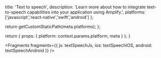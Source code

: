                   
  title: 'Text to speech',
  description: 'Learn more about how to integrate text-to-speech capabilities into your application using Amplify.',
  platforms: ['javascript','react-native','swift','android']
};

  return getCustomStaticPath(meta.platforms);
};

  return {
    props: {
      platform: context.params.platform,
      meta
    }
  };
}
          



<Fragments
  fragments={{
    js: textSpeechJs,
    ios: textSpeechIOS,
    android: textSpeechAndroid
  }}
/>
